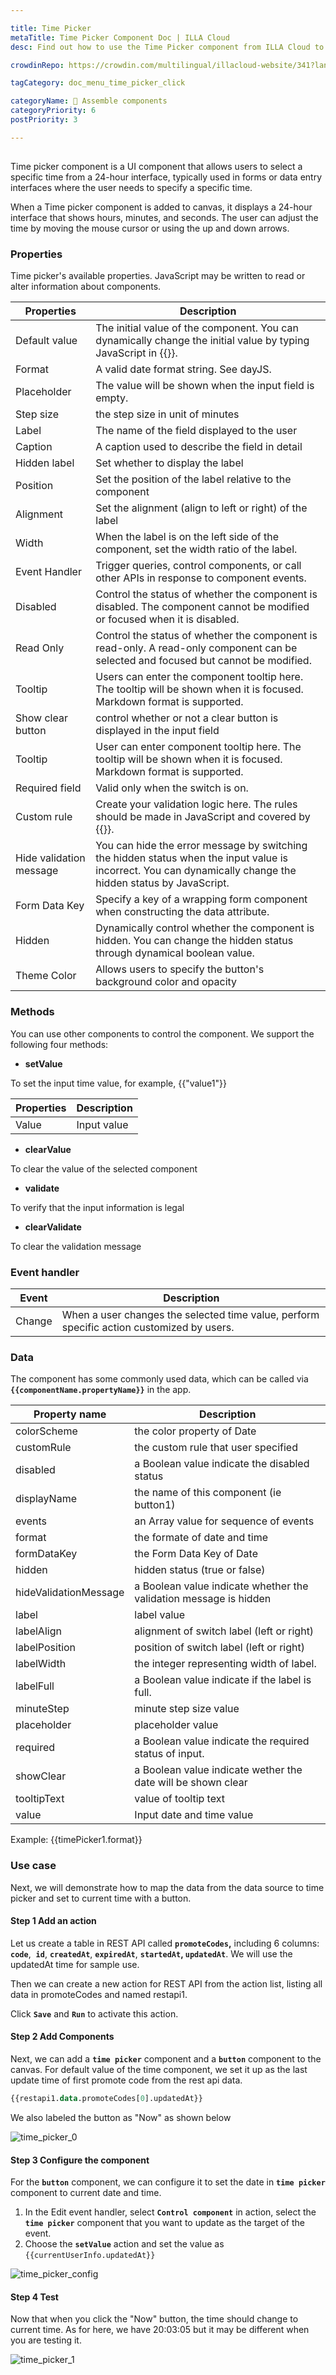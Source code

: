 ---

title: Time Picker
metaTitle: Time Picker Component Doc | ILLA Cloud 
desc: Find out how to use the Time Picker component from ILLA Cloud to let users choose a specific time from a 24 hour time UI in your projects.

crowdinRepo: https://crowdin.com/multilingual/illacloud-website/341?languages=en&filter=basic&value=0

tagCategory: doc_menu_time_picker_click

categoryName: 🧬 Assemble components
categoryPriority: 6
postPriority: 3

---

## <h2 hidden>What is Time Picker?</h2>

Time picker component is a UI component that allows users to select a specific time from a 24-hour interface, typically used in forms or data entry interfaces where the user needs to specify a specific time.

When a Time picker component is added to canvas, it displays a 24-hour interface that shows hours, minutes, and seconds. The user can adjust the time by moving the mouse cursor or using the up and down arrows.

### Properties

Time picker's available properties. JavaScript may be written to read or alter information about components.

| Properties | Description |
| --- | --- |
| Default value | The initial value of the component. You can dynamically change the initial value by typing JavaScript in {{}}. |
| Format | A valid date format string. See dayJS. |
| Placeholder | The value will be shown when the input field is empty. |
| Step size | the step size in unit of minutes |
| Label | The name of the field displayed to the user |
| Caption | A caption used to describe the field in detail |
| Hidden label | Set whether to display the label |
| Position | Set the position of the label relative to the component |
| Alignment | Set the alignment (align to left or right) of the label |
| Width | When the label is on the left side of the component, set the width ratio of the label. |
| Event Handler | Trigger queries, control components, or call other APIs in response to component events. |
| Disabled | Control the status of whether the component is disabled. The component cannot be modified or focused when it is disabled. |
| Read Only | Control the status of whether the component is read-only. A read-only component can be selected and focused but cannot be modified. |
| Tooltip | Users can enter the component tooltip here. The tooltip will be shown when it is focused. Markdown format is supported. |
| Show clear button | control whether or not a clear button is displayed in the input field |
| Tooltip | User can enter component tooltip here. The tooltip will be shown when it is focused. Markdown format is supported. |
| Required field | Valid only when the switch is on. |
| Custom rule | Create your validation logic here. The rules should be made in JavaScript and covered by {{}}. |
| Hide validation message | You can hide the error message by switching the hidden status when the input value is incorrect. You can dynamically change the hidden status by JavaScript. |
| Form Data Key | Specify a key of a wrapping form component when constructing the data attribute. |
| Hidden | Dynamically control whether the component is hidden. You can change the hidden status through dynamical boolean value. |
| Theme Color | Allows users to specify the button's background color and opacity |

### Methods

You can use other components to control the component. We support the following four methods:

- **setValue**

To set the input time value, for example, {{"value1"}}

| Properties | Description |
| --- | --- |
| Value | Input value |
- **clearValue**

To clear the value of the selected component 

- **validate**

To verify that the input information is legal

- **clearValidate**

To clear the validation message

### Event handler

| Event | Description |
| --- | --- |
| Change | When a user changes the selected time value, perform specific action customized by users. |

### Data

The component has some commonly used data, which can be called via **`{{componentName.propertyName}}`** in the app.

| Property name | Description |
| --- | --- |
| colorScheme | the color property of Date |
| customRule | the custom rule that user specified |
| disabled | a Boolean value indicate the disabled status |
| displayName | the name of this component (ie button1) |
| events | an Array value for sequence of events |
| format | the formate of date and time |
| formDataKey | the Form Data Key of Date |
| hidden | hidden status (true or false) |
| hideValidationMessage | a Boolean value indicate whether the validation message is hidden |
| label | label value |
| labelAlign | alignment of switch label (left or right) |
| labelPosition | position of switch label (left or right) |
| labelWidth | the integer representing width of label. |
| labelFull | a Boolean value indicate if the label is full. |
| minuteStep | minute step size value |
| placeholder | placeholder value |
| required | a Boolean value indicate the required status of input.  |
| showClear | a Boolean value indicate wether the date will be shown clear |
| tooltipText | value of tooltip text |
| value | Input date and time value |

Example: {{timePicker1.format}}

### Use case

Next, we will demonstrate how to map the data from the data source to time picker and set to current time with a button. 

#### Step 1 Add an action

Let us create a table in REST API called **`promoteCodes`,** including 6 columns:  **`code`**,  **`id`**, **`createdAt`**, **`expiredAt`**, **`startedAt`, `updatedAt`**. We will use the updatedAt time for sample use. 

Then we can create a new action for REST API from the action list, listing all data in promoteCodes and named restapi1. 

Click **`Save`** and **`Run`** to activate this action.

#### Step 2 Add Components

Next, we can add a **`time picker`** component and a **`button`** component to the canvas. For default value of the time component, we set it up as the last update time of first promote code from the rest api data.

```sql
{{restapi1.data.promoteCodes[0].updatedAt}}
```

We also labeled the button as "Now" as shown below

![time_picker_0](https://cdn.illacloud.com/official-website/img/docs/time_picker_0.png)

#### Step 3 Configure the component

For the **`button`** component, we can configure it to set the date in **`time picker`** component to current date and time.

1. In the Edit event handler, select **`Control component`** in action, select the **`time picker`** component that you want to update as the target of the event.
2. Choose the **`setValue`** action and set the value as  `{{currentUserInfo.updatedAt}}` 

![time_picker_config](https://cdn.illacloud.com/official-website/img/docs/time_picker_config.png)

#### Step 4 Test

Now that when you click the "Now" button, the time should change to current time. As for here, we have 20:03:05 but it may be different when you are testing it.

![time_picker_1](https://cdn.illacloud.com/official-website/img/docs/time_picker_1.png)